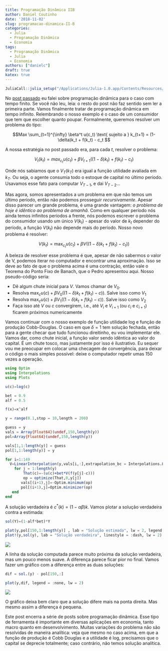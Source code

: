 ```yaml
---
title: Programação Dinâmica IIB
author: Daniel Coutinho
date: '2018-11-02'
slug: programacao-dinamica-II-B
categories:
  - Julia
  - Programação Dinâmica
  - Economia
tags:
  - Programação Dinâmica
  - Julia
  - Economia
authors: ["danielc"]
draft: true
katex: true
---
```


```r
JuliaCall::julia_setup("/Applications/Julia-1.0.app/Contents/Resources/julia/bin")

```

No [post passado](https://azul.netlify.com/2018/09/08/programacao-dinamica-i/) eu falei sobre programação dinâmica para o caso com tempo finito. Se você não leu, leia: o resto do post não faz sentido sem ler a primeira parte. Vamos finalmente tratar de programação dinâmica em tempo infinito. Relembrando o nosso exemplo é o caso de um consumidor que tem que escolher quanto poupar. Formalmente, queremos resolver um problema do tipo:

$$Max \sum_{t=1}^{\infty} \beta^t u(c_t) \text{ sujeito a } k_{t+1} = (1-\delta)k_t + f(k_t) - c_t $$

A nossa estratégia no post passado era, para cada $t$, resolver o problema:

$$V_t(k_t) = max_{c_t}{} u(c_t) + \beta{} V_{t+1}((1-\delta{}) k_{t})+f(k_t)-c_t) $$

Onde nós sabiamos que o $V_T(k_T)$ era igual a função utilidade avaliada em $k_T$. Ou seja, o agente consumia todo o estoque de capital no último período. Usavamos esse fato para computar $V_{T-1}$, e dai $V_{T-2}$...

Mas agora, somos apresentados a um problema em que não temos um último período, então não podemos prosseguir *recursivamente*. Apesar disso parecer um grande problema, é uma grande vantagem: *o problema de hoje é idêntico ao problema de amanhã*. Como em qualquer período nós ainda temos infinitos períodos a frente, nós podemos escrever o problema do consumidor usando um único $V(k_t)$ - apesar do valor de $k_t$ depender do período, a função $V(k_t)$ não depende mais do período. Nosso novo problema é resolver:

$$ V(k_t) = \max_{c_t} u(c_t)+ \beta{} V((1-\delta)k_{t}+f(k_t)-c_t)) $$

A beleza de resolver esse problema é que, apesar de não sabermos o valor de V, podemos iterar no computador e encontrar uma aproximação. Isso se deve ao fato de que o problema acima é uma contração, então vale o Teorema do Ponto Fixo de Banach, que o Pedro apresentou aqui. Nosso pseudo-código seria:

* Dê algum chute inicial para $V$. Vamos chamar de $V_0$.
* Resolva $\max_c u(c) + \beta{}V_0((1-\delta)k_{t}+f(k_t)-c))$. Salve isso como $V_1$
* Resolva $\max_c u(c) + \beta{}V_1((1-\delta)k_{t}+f(k_t)-c))$. Salve isso como $V_2$
* Faça isso até $V$ ou $c$ convergirem, i.e., até $V_{i}$ e $V_{i+1}$ (ou $c_i$ e $c_{i+1}$) ficarem próximos numericamente

 Vamos continuar com o nosso exemplo de função utilidade log e função de produção Cobb-Douglas. O caso em que $\delta = 1$ tem solução fechada, então para a gente checar que tudo funcionou direitinho, eu vou implementar ele. Vamos dar, como chute inicial, a função valor sendo idêntica ao valor do capital. É um chute tosco, mas justamente por isso é ilustrativo. Eu sequer vou me preocupar em colocar uma checagem de convergência, para deixar o código o mais simples possível: deixe o computador repetir umas 150 vezes a operação.

```julia

using Optim
using Interpolations
using Plots

u(c)=log(c)

bet = 0.9
alf = 0.5

f(x)=x^alf

y = range(0.1,stop = 10,length = 200)

guess = y
vals = Array{Float64}(undef,150,length(y))
pol=Array{Float64}(undef,150,length(y))

vals[1,1:length(y)] = guess
pol[1,1:length(y)] = y

for i=1:149
  V=LinearInterpolation(y,vals[i,:],extrapolation_bc = Interpolations.Line())
    for j = 1:length(y)
        That(c)=-(u(c)+bet*V(f(y[j]-c)))
        op = optimize(That,0,y[j])
       vals[(i+1),j]=-Optim.minimum(op)
       pol[(i+1),j]=Optim.minimizer(op)
   end
end

```

A solução verdadeira é $c^*(k) = (1-\alpha \beta)k$. Vamos plotar a solução verdadeira contra a estimada:

```julia

sol(Y)=(1-alf*bet)*Y

plot(y,pol[150,1:length(y)] , lab = "Solução estimada", lw = 2, legend = :topleft)
plot!(y,sol(y), lab = "Solução verdadeira", linestyle = :dash, lw = 2)

```

![](/post/Prog_dinamica/img1_2a.png)

A linha da solução computada parece muito próxima da solução verdadeira, mas um pouco menos suave. A diferença parece ficar pior no final. Vamos fazer um gráfico com a diferença entre as duas soluções:

```julia

dif = sol.(y) - pol[150,:]

plot(y,dif, legend = :none, lw = 2)

```

![](/post/Prog_dinamica/img2_2a.png)

O gráfico deixa bem claro que a solução difere mais na ponta direita. Mas mesmo assim a diferença é pequena. 

Este post encerra a série de posts sobre programação dinâmica. Esse tipo de ferramenta é importante em diversas aplicações em economia, tanto macro quanto em desenvolvimento. Muitas variações do problema não são resolvidas de maneira analítica: veja que mesmo no caso acima, em que a função de produção é Cobb Douglas e a utilidade é log, precisamos que o capital se deprecie totalmente; caso contrário, não temos solução analítica.
